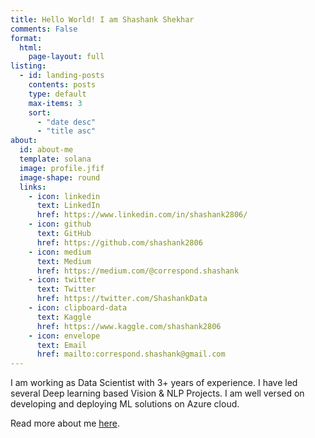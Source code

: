 ```yaml
---
title: Hello World! I am Shashank Shekhar
comments: False
format:
  html:
    page-layout: full
listing:
  - id: landing-posts
    contents: posts
    type: default
    max-items: 3
    sort: 
      - "date desc"
      - "title asc"
about:
  id: about-me
  template: solana
  image: profile.jfif
  image-shape: round
  links:
    - icon: linkedin
      text: LinkedIn
      href: https://www.linkedin.com/in/shashank2806/
    - icon: github
      text: GitHub
      href: https://github.com/shashank2806
    - icon: medium
      text: Medium
      href: https://medium.com/@correspond.shashank  
    - icon: twitter
      text: Twitter
      href: https://twitter.com/ShashankData
    - icon: clipboard-data
      text: Kaggle
      href: https://www.kaggle.com/shashank2806
    - icon: envelope
      text: Email
      href: mailto:correspond.shashank@gmail.com
---
```


:::::{#about-me}
I am working as Data Scientist with 3+ years of experience. I have led several Deep learning based Vision & NLP Projects. I am well versed on developing and deploying ML solutions on Azure cloud.

Read more about me [here](about.qmd).
:::::



<a href="https://info.flagcounter.com/Gtp6"><img
          src="https://s01.flagcounter.com/count/Gtp6/bg_FFFFFF/txt_000000/border_FFFFFF/columns_5/maxflags_12/viewers_0/labels_0/pageviews_0/flags_0/percent_0/"
          border="0" style="display:none"></a>